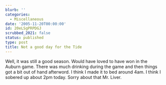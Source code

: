 ```yaml
---
blurb: ''
categories:
  - Miscellaneous
date: '2005-11-20T00:00:00'
id: 20eLSgPRPDGJ
scrubbed_2021: false
status: published
type: post
title: Not a good day for the Tide
---
```


Well, it was still a good season. Would have loved to have won in
the Auburn game. There was much drinking during the game and then
things got a bit out of hand afterword. I think I made it to bed
around 4am. I think I sobered up about 2pm today. Sorry about that
Mr. Liver.
